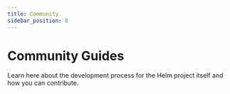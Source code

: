 ```yaml
---
title: Community
sidebar_position: 8
---
```



# Community Guides

Learn here about the development process for the Helm project itself and how you
can contribute.


<DocCardList />
